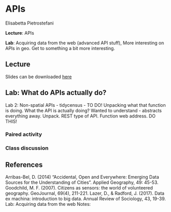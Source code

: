 # APIs

Elisabetta Pietrostefani

**Lecture**: APIs

**Lab**: Acquiring data from the web (advanced API stuff), More interesting on APIs in geo. Get to something a bit more interesting.

## Lecture

Slides can be downloaded [here](https://github.com/GDSL-UL/wma/raw/main/pdf/lecture_04.pdf)

## Lab: What do APIs actually do?

Lab 2: Non-spatial APIs - tidycensus - TO DO! Unpacking what that function is doing. What the API is actually doing? Wanted to understand - abstracts everything away. Unpack. REST type of API. Function web address. DO THIS!

### Paired activity

### Class discussion

## References

Arribas-Bel, D. (2014) "Accidental, Open and Everywhere: Emerging Data Sources for the Understanding of Cities". Applied Geography, 49: 45-53. Goodchild, M. F. (2007). Citizens as sensors: the world of volunteered geography. GeoJournal, 69(4), 211-221. Lazer, D., & Radford, J. (2017). Data ex machina: introduction to big data. Annual Review of Sociology, 43, 19-39. Lab: Acquiring data from the web Notes:
